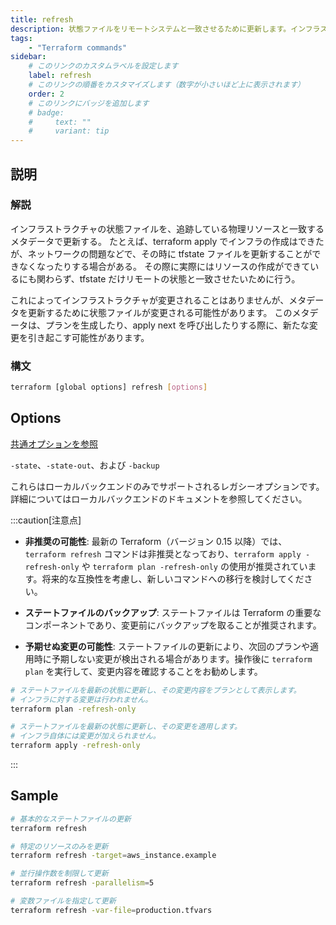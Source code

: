 ```yaml
---
title: refresh
description: 状態ファイルをリモートシステムと一致させるために更新します。インフラストラクチャの現状を最新の状態に反映します。(.tfstate の内容を書き換える)
tags:
    - "Terraform commands"
sidebar:
    # このリンクのカスタムラベルを設定します
    label: refresh
    # このリンクの順番をカスタマイズします（数字が小さいほど上に表示されます）
    order: 2
    # このリンクにバッジを追加します
    # badge:
    #     text: ""
    #     variant: tip
---
```



## 説明

### 解説

インフラストラクチャの状態ファイルを、追跡している物理リソースと一致するメタデータで更新する。
たとえば、terraform apply でインフラの作成はできたが、ネットワークの問題などで、その時に tfstate ファイルを更新することができなくなったりする場合がある。
その際に実際にはリソースの作成ができているにも関わらず、tfstate だけリモートの状態と一致させたいために行う。

これによってインフラストラクチャが変更されることはありませんが、メタデータを更新するために状態ファイルが変更される可能性があります。
このメタデータは、プランを生成したり、apply next を呼び出したりする際に、新たな変更を引き起こす可能性があります。

### 構文

```bash frame="none"
terraform [global options] refresh [options]
```

## Options

[共通オプションを参照](/terraform/about-terraform/terraform-command/#共通オプション)

`-state`、`-state-out`、および `-backup`

これらはローカルバックエンドのみでサポートされるレガシーオプションです。詳細についてはローカルバックエンドのドキュメントを参照してください。

:::caution[注意点]

-   **非推奨の可能性**: 最新の Terraform（バージョン 0.15 以降）では、`terraform refresh` コマンドは非推奨となっており、`terraform apply -refresh-only` や `terraform plan -refresh-only` の使用が推奨されています。将来的な互換性を考慮し、新しいコマンドへの移行を検討してください。

-   **ステートファイルのバックアップ**: ステートファイルは Terraform の重要なコンポーネントであり、変更前にバックアップを取ることが推奨されます。

-   **予期せぬ変更の可能性**: ステートファイルの更新により、次回のプランや適用時に予期しない変更が検出される場合があります。操作後に `terraform plan` を実行して、変更内容を確認することをお勧めします。

```bash frame=none
# ステートファイルを最新の状態に更新し、その変更内容をプランとして表示します。
# インフラに対する変更は行われません。
terraform plan -refresh-only

# ステートファイルを最新の状態に更新し、その変更を適用します。
# インフラ自体には変更が加えられません。
terraform apply -refresh-only
```

:::

## Sample

```bash frame=none
# 基本的なステートファイルの更新
terraform refresh

# 特定のリソースのみを更新
terraform refresh -target=aws_instance.example

# 並行操作数を制限して更新
terraform refresh -parallelism=5

# 変数ファイルを指定して更新
terraform refresh -var-file=production.tfvars
```
